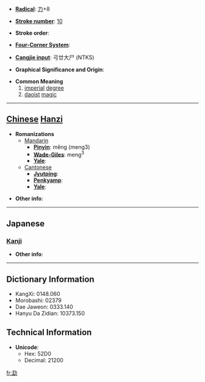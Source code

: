* '''[[Wiktionary:Chinese radical index| Radical]]''': [[Wiktionary:Chinese radical index 力|力]]+8

* '''[[Wiktionary:Chinese total strokes index|Stroke number]]''': [[Wiktionary:Chinese total strokes index 10|10]]

* '''Stroke order''': 

* '''[[Wiktionary:Chinese four corner index|Four-Corner System]]''': 

* '''[[Wiktionary:Chinese Cangjie index|Cangjie input]]''': 弓廿大尸 (NTKS)

* '''Graphical Significance and Origin''': 

* '''Common Meaning'''
*#[[imperial]] [[degree]]
*# [[daoist]] [[magic]]


----

== [[Chinese]] [[Hanzi]] ==

* '''Romanizations'''
** [[Mandarin]]
*** '''[[Pinyin]]''': měng (meng3)
*** '''[[Wade-Giles]]''': meng<sup>3</sup>
*** '''[[Yale]]''': 
**[[Cantonese]]
***'''[[Jyutping]]''':
***'''[[Penkyamp]]''': 
***'''[[Yale]]''': 

* '''Other info''': 

----

==Japanese==
===[[Kanji]]===
{{kanji|on readings=[[ばう]] (bau)|kun readings=}}

* '''Other info''':  

----

== Dictionary Information ==

* KangXi: 0148.060
* Morobashi: 02379
* Dae Jaweon: 0333.140
* Hanyu Da Zidian: 10373.150

== Technical Information ==

* '''Unicode''':
** Hex: 52D0
** Decimal: 21200

[[fr:勐]]